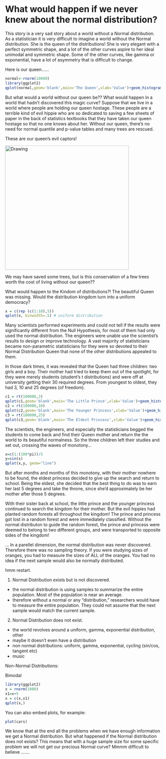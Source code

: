 What would happen if we never knew about the normal distribution?
========================================================

This story is a very sad story about a world without a Normal distribution.  As a statistician it is very difficult to imagine a world without the Normal distribution.  She is the queen of the distributions!  She is very elegant with a perfect symmetric shape, and a lot of the other curves aspire to her ideal unimodal and symmetric shape. Some of the other curves, like gamma or exponential, have a lot of asymmetry that is difficult to change. 


Here is our queen…...

```r
normal<-rnorm(10000)
library(ggplot2)
qplot(normal,geom='blank',main='The Queen',xlab='Value')+geom_histogram(aes(y=..density..),binwidth=.25)+stat_function(fun = dnorm, color='red') 
```
But what would a world without our queen be?? What would happen in a world that hadn't discovered this magic curve?  Suppose that we live in a world where people are holding our queen hostage.  These people are a terrible kind of evil hippie who are so dedicated to saving a few sheets of paper in the back of statistics textbooks that they have taken our queen hostage so that no one knows about her.  Without our queen, there's no need for normal quantile and p-value tables and many trees are rescued.

These are our queen's evil captors!

<img src="http://flowerpower89.files.wordpress.com/2010/10/hippies.jpg" alt="Drawing" style="width: 400px;"/>

<!--  commented out original
![](http://flowerpower89.files.wordpress.com/2010/10/hippies.jpg =50x) 
-->

We may have saved some trees, but is this conservation of a few trees worth the cost of living without our queen?? 

What would happen to the Kindom of distributions?! The beautiful Queen was missing.  Would the distribution kingdom turn into a uniform democracy?
```r
x = c(rep (c(1:10),5))
qplot(x, binwidth=.5) # uniform distribution
```
Many scientists performed experiments and could not tell if the results were significantly different from the Null Hypothesis, for most of them had only used the normal distribution.  The engineers were unable use the scientist's results to design or improve technology.  A vast majority of statisticians became non-parametric statisticians for they were so devoted to their Normal Distribution Queen that none of the other distributions appealed to them.

In those dark times, it was revealed that the Queen had three children: two girls and a boy. Their mother had tried to keep them out of the spotlight, for they were merely students (student's t distributions) and were off at university getting their 30 required degrees.  From youngest to oldest, they had 3, 10 and 25 degrees (of freedom).
```r
c1 = rt(100000,3)
qplot(c1,geom='blank',main='The Little Prince',xlab='Value')+geom_histogram(aes(y=..density..),binwidth=.25)+stat_function(fun = dt, args = c(df = 3), color='green')+xlim(-10,10) 
c2 = rt(100000,10)
qplot(c2,geom='blank',main='The Younger Princess',xlab='Value')+geom_histogram(aes(y=..density..),binwidth=.25)+stat_function(fun = dt, args = c(df = 10), color='blue')+xlim(-10,10) 
c3 = rt(100000,25)
qplot(c3,geom='blank',main='The Eldest Princess',xlab='Value')+geom_histogram(aes(y=..density..),binwidth=.25)+stat_function(fun = dt, args = c(df = 25), color='purple')+xlim(-10,10) 
```
The scientists, the engineers, and especially the statisticians begged the students to come back and find their Queen mother and return the the world to its beautiful normalness.  So the three children left their studies and set out, crossing the waves of monotony...
```r
x=c(1:(100*pi))/5
y=sin(x)
qplot(x,y, geom="line")
```

But after months and months of this monotony, with their mother nowhere to be found, the eldest princess decided to give up the search and return to school.  Being the eldest, she decided that the best thing to do was to earn her last 5 degrees and take the throne, since she'd approximately be her mother after those 5 degrees. 

With their sister back at school, the little prince and the younger princess continued to search the kingdom for their mother. But the evil hippies had planted random forests all throughout the kingdom! The prince and princess got lost in a random forest and were immediately classified. Without the normal distributon to guide the random forest, the prince and princess were deemed to belong to two different groups, and were transported to opposite sides of the kingdom!





...
In a parellel dimension, the normal distribution was never discovered.  Therefore there was no sampling theory.  If you were studying sizes of oranges, you had to measure the sizes of ALL of the oranges. You had no idea if the next sample would also be normally distributed.  

hmm restart. 

1) Normal Distribution exists but is not discovered.
- the normal distribution is using samples to summarize the entire population.  Most of the population is near an average.
- therefore without a normal or any "distribution," researchers would have to measure the entire population. They could not assume that the next sample would match the current sample.

2) Normal Distribution does not exist.
- the world revolves around a uniform, gamma, exponential distribution, other
- maybe it doesn't even have a distribution
- non normal distributions: uniform, gamma, exponential, cycling (sin/cos, tangent etc)
- music

Non-Normal Distributions:

Bimodal
```r
library(ggplot2)
x = rnorm(1000)
x1=x+5
x = c(x,x1)
qplot(x,)
```


You can also embed plots, for example:

```r
plot(cars)
```


We know that at the end all the problems when we have enough information we get a Normal distribution. But what happened if the Normal distribution does not exists? This means that with a huge sample size for some specific problem we will not get our precious Normal curve? Mmmm  difficult to believe …….
